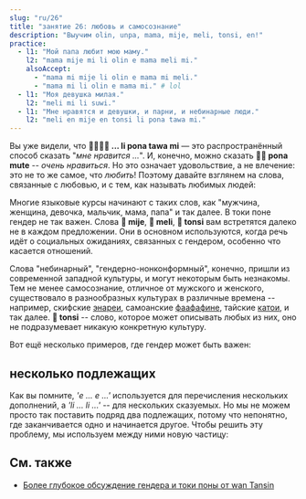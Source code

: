 ```yaml
---
slug: "ru/26"
title: "занятие 26: любовь и самосознание"
description: "Выучим olin, unpa, mama, mije, meli, tonsi, en!"
practice:
  - l1: "Мой папа любит мою маму."
    l2: "mama mije mi li olin e mama meli mi."
    alsoAccept:
      - "mama mi mije li olin e mama mi meli."
      - "mama mi li olin e mama mi." # lol
  - l1: "Моя девушка милая."
    l2: "meli mi li suwi."
  - l1: "Мне нравятся и девушки, и парни, и небинарные люди."
    l2: "meli en mije en tonsi li pona tawa mi."
---
```



Вы уже видели, что **󱤧󱥔󱥩󱤴 ... li pona tawa mi** — это распространённый способ сказать "*мне нравится ...*". И, конечно, можно сказать **󱥔󱤼 pona mute** -- *очень нравиться*. Но это означает удовольствие, а не влечение: это не то же самое, что *любить*! Поэтому давайте взглянем на слова, связанные с любовью, и с тем, как называть любимых людей:

<List>
  <Word sl="olin" m="любить" />
  <Word sl="unpa" m="заниматься сексом" />
  <Word sl="mama" m="родитель" />
  <Word sl="mije" m="мужчина, мужественный человек, муж; мужской" />
  <Word sl="meli" m="женщина, женственный человек, жена; женский" />
  <Word sl="tonsi" m="небинарный, гендерно-нонконформный; вне гендерного противопоставления" />
</List>

Многие языковые курсы начинают с таких слов, как "мужчина, женщина, девочка, мальчик, мама, папа" и так далее. В токи поне гендер не так важен. Слова **󱤵 mije**, **󱤳 meli**, **󱥾 tonsi** вам встретятся далеко не в каждом предложении. Они в основном используются, когда речь идёт о социальных ожиданиях, связанных с гендером, особенно что касается отношений.

<List>
    <Sentence sl="mi olin e mije mi." m="Я люблю своего парня."/>
    <Sentence sl="mama o!" m="Мама! (или) Папа!"/>
    <Sentence sl="mi olin e meli." m="Мне нравятся девушки."/>
</List>

Слова "небинарный", "гендерно-нонконформный", конечно, пришли из современной западной культуры, и могут некоторым быть незнакомы. Тем не менее самосознание, отличное от мужского и женского, существовало в разнообразных культурах в различные времена -- например, скифские [энареи](https://ru.wikipedia.org/wiki/Энареи), самоанские [фаафафине](https://ru.wikipedia.org/wiki/Фаафафине), тайские [катои](https://ru.wikipedia.org/wiki/Катои), и так далее. **󱥾 tonsi** -- слово, которое может описывать любых из них, оно не подразумевает никакую конкретную культуру.

Вот ещё несколько примеров, где гендер может быть важен:

<List>
  <Sentence sl="len mi li mije." m="Я одеваюсь по-мужски." />
  <Sentence sl="jan olin mi li tonsi." m="Мой партнёр — небинарный человек." />
  <Sentence sl="mi meli e sijelo mi kepeken misikeke." m="Я делаю своё тело более женственным с помощью лекарств." />
</List>

## несколько подлежащих

Как вы помните, *'e ... e ...'* используется для перечисления нескольких дополнений, а *'li ... li ...'* -- для нескольких сказуемых. Но мы не можем просто так поставить подряд два подлежащих, потому что непонятно, где заканчивается одно и начинается другое. Чтобы решить эту проблему, мы используем между ними новую частицу:

<List>
  <Word sl="en" m="соединяет подлежащие" />
  <Sentence sl="mi en ona li toki." m="Мы с ней разговариваем." />
  <Sentence sl="soweli en waso li utala." m="Животное и птица дерутся." />
  <Sentence sl="meli en mije li unpa." m="Женщина и мужчина занимаются сексом." />
</List>

<Practice exercises={frontmatter.practice} />

## См. также
* [Более глубокое обсуждение гендера и токи поны от wan Tansin](https://www.tamz.in/toki_mi/there-is-no-gender-in-toki-pona/)
